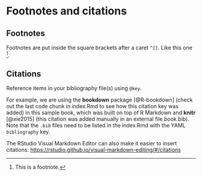 # Footnotes and citations  {-}

## Footnotes

Footnotes \index{pie de página}are put inside the square brackets after a caret `^[]`. Like this one ^[This is a footnote.]. 

## Citations

Reference items in your bibliography \index{bibliografía}file(s) using `@key`.

For example, we are using the **bookdown** package [@R-bookdown] (check out the last code chunk in index.Rmd to see how this citation key was added) in this sample book, which was built on top of R Markdown and **knitr** [@xie2015] (this citation was added manually in an external file book.bib). 
Note that the `.bib` files need to be listed in the index.Rmd with the YAML `bibliography` key.


The RStudio Visual Markdown Editor \index{modo visual}can also make it easier to insert citations: <https://rstudio.github.io/visual-markdown-editing/#/citations>
